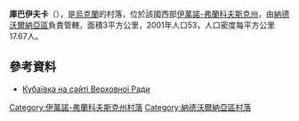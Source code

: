 {{coord|48|36|38|N|24|47|48|E|scale:30000|display=title}}

'''庫巴伊夫卡'''（{{lang-uk|Кубаївка}}），是[[烏克蘭|烏克蘭]]的村落，位於該國西部[[伊萬諾-弗蘭科夫斯克州|伊萬諾-弗蘭科夫斯克州]]，由[[納德沃爾納亞區|納德沃爾納亞區]]負責管轄，面積3平方公里，2001年人口53，人口密度每平方公里17.67人。

==參考資料==
* [http://gska2.rada.gov.ua/pls/z7502/A005?rdat1=07.04.2009&rf7571=13930 Кубаївка на сайті Верховної Ради]{{dead link|date=2018年2月 |bot=InternetArchiveBot |fix-attempted=yes }}

{{DEFAULTSORT:Кубаївка}}
[[Category:伊萬諾-弗蘭科夫斯克州村落|Category:伊萬諾-弗蘭科夫斯克州村落]]
[[Category:納德沃爾納亞區村落|Category:納德沃爾納亞區村落]]


{{IvanoFrankivsk-geo-stub}}